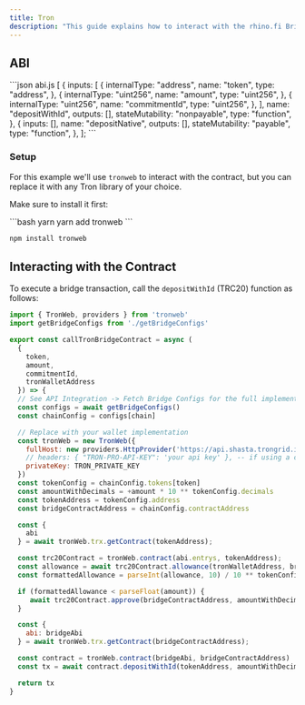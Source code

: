 ```yaml
---
title: Tron
description: "This guide explains how to interact with the rhino.fi Bridge contract on Tron."
---
```


## ABI

<AccordionGroup>
  <Accordion title='ABI'>
```json abi.js
[
  {
    inputs: [
      {
        internalType: "address",
        name: "token",
        type: "address",
      },
      {
        internalType: "uint256",
        name: "amount",
        type: "uint256",
      },
      {
        internalType: "uint256",
        name: "commitmentId",
        type: "uint256",
      },
    ],
    name: "depositWithId",
    outputs: [],
    stateMutability: "nonpayable",
    type: "function",
  },
  {
    inputs: [],
    name: "depositNative",
    outputs: [],
    stateMutability: "payable",
    type: "function",
  },
];
```
  </Accordion>
</AccordionGroup>

### Setup
For this example we'll use `tronweb` to interact with the contract, but you can replace it with any Tron library of your choice.

Make sure to install it first:

<CodeGroup>
  ```bash yarn
  yarn add tronweb
  ```

  ```bash npm
  npm install tronweb
  ```
</CodeGroup>

## Interacting with the Contract
To execute a bridge transaction, call the `depositWithId` (TRC20) function as follows:

<CommitIdExplainer />

<CodeGroup>

```javascript tronweb
import { TronWeb, providers } from 'tronweb'
import getBridgeConfigs from './getBridgeConfigs'

export const callTronBridgeContract = async (
  {
    token,
    amount,
    commitmentId,
    tronWalletAddress
  }) => {
  // See API Integration -> Fetch Bridge Configs for the full implementation
  const configs = await getBridgeConfigs()
  const chainConfig = configs[chain]

  // Replace with your wallet implementation
  const tronWeb = new TronWeb({
    fullHost: new providers.HttpProvider('https://api.shasta.trongrid.io'),
    // headers: { "TRON-PRO-API-KEY": 'your api key' }, -- if using a custom RPC
    privateKey: TRON_PRIVATE_KEY
  })
  const tokenConfig = chainConfig.tokens[token]
  const amountWithDecimals = +amount * 10 ** tokenConfig.decimals
  const tokenAddress = tokenConfig.address
  const bridgeContractAddress = chainConfig.contractAddress

  const {
    abi
  } = await tronWeb.trx.getContract(tokenAddress);

  const trc20Contract = tronWeb.contract(abi.entrys, tokenAddress);
  const allowance = await trc20Contract.allowance(tronWalletAddress, bridgeContractAddress).call();
  const formattedAllowance = parseInt(allowance, 10) / 10 ** tokenConfig.decimals;

  if (formattedAllowance < parseFloat(amount)) {
     await trc20Contract.approve(bridgeContractAddress, amountWithDecimals).send()
  }

  const {
    abi: bridgeAbi
  } = await tronWeb.trx.getContract(bridgeContractAddress);

  const contract = tronWeb.contract(bridgeAbi, bridgeContractAddress)
  const tx = await contract.depositWithId(tokenAddress, amountWithDecimals, `0x${commitmentId}`).send({shouldPollResponse: true})

  return tx
}
```
</CodeGroup>
